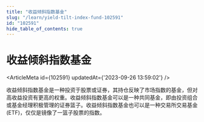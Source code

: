 ```yaml
---
title: "收益倾斜指数基金"
slug: "/learn/yield-tilt-index-fund-102591"
id: "102591"
hide_table_of_contents: true
---
```



# 收益倾斜指数基金

<ArticleMeta id={102591} updatedAt={'2023-09-26 13:59:02'} />
<div className='border-solid border-b border-t-0 my-4 border-[var(--ifm-color-gray-300)]' />

收益倾斜指数基金是一种投资于股票或证券，其持仓反映了市场指数的基金，但对高收益投资有更高的权重。收益倾斜指数基金可以是一种共同基金，即由投资组合或基金经理积极管理的证券篮子。收益倾斜指数基金也可以是一种交易所交易基金 (ETF)，仅仅是镜像了一篮子股票的指数。
